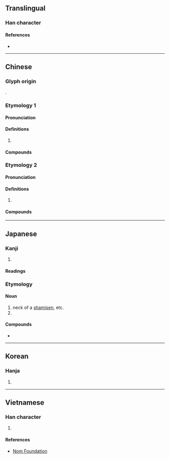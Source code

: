 {{also|桌|櫂}}
{{character info/new}}
==Translingual==

===Han character===
{{Han char|rn=75|rad=木|as=08|sn=12|four=41946|canj=DYAJ|ids=⿰木卓}}

====References====
* {{Han ref|kx=0535.030|dkj=14992|dj=0922.220|hdz=21231.030|uh=68F9|ud=26873|bh=B4CD|bd=46285}}

----

==Chinese==

===Glyph origin===
{{Han etym}}
{{Han compound|木|卓|ls=psc|c1=s|c2=p}}.

===Etymology 1===
{{zh-forms|alt=*櫂}}

====Pronunciation====
{{zh-pron
|m=zhào
|c=zaau6
|mc=y
|oc=y
|ma=
|cat=v,n
}}

====Definitions====
{{zh-hanzi}}

# {{zh-alt-form|*櫂}}

====Compounds====
{{zh-der|弭棹|桂棹|棹歌|棹郎|櫓棹|歸棹|返棹|飛棹}}

===Etymology 2===
{{zh-forms|alt=桌}}

====Pronunciation====
{{zh-pron
|m=zhuō
|c=zoek3
|ma=
|cat=n
}}

====Definitions====
{{zh-hanzi}}

# {{zh-alt-form|桌|tr=-}}

====Compounds====
{{zh-der|油棹}}

----

==Japanese==

===Kanji===
{{ja-kanji|grade=|rs=木08}}

# {{defn|lang=ja|sort=木08}}

====Readings====
{{ja-readings
|goon=じょう<でう,　たく
|kanon=たく, とう<たう
|kun=さお-<さを-, こ-ぐ
}}

===Etymology===
{{rfe|ja}}

====Noun====
{{ja-noun|さお|hhira=さを}}
# neck of a [[shamisen]], etc.
# {{alternative form of|lang=ja|竿||rod, pole}}

====Compounds====
* {{ja-r|太%棹%三%味%線|ふと%ざお% しゃ%み%せん}}

----

==Korean==

===Hanja===
{{ko-hanja|hangeul=도|eumhun=|rv=do|mr=to|y=to}}

# {{defn|lang=ko|sort=木08}}

----

==Vietnamese==

===Han character===
{{vi-readings|rs=木08|hanviet=[[chèo]], [[trạo]], [[chác]], [[dậu]], [[địu]]}}

# {{defn|lang=vi|sort=木08}}

====References====
* [http://nomfoundation.org/common/nom_details.php?codepoint=68f9 Nom Foundation]